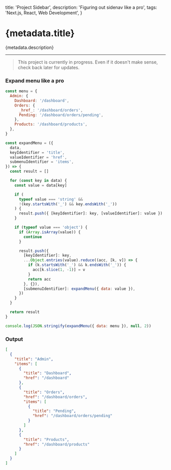   title: 'Project Sidebar',
  description: 'Figuring out sidenav like a pro',
  tags: 'Next.js, React, Web Development',
}

# {metadata.title}

{metadata.description}

---

> This project is currently in progress. Even if it doesn't make sense, check back later for updates.

### Expand menu like a pro

```javascript
const menu = {
  Admin: {
    Dashboard: '/dashboard',
    Orders: {
      _href_: '/dashboard/orders',
      Pending: '/dashboard/orders/pending',
    },
    Products: '/dashboard/products',
  },
}

const expandMenu = ({
  data,
  keyIdentifier = 'title',
  valueIdentifier = 'href',
  submenuIdentifier = 'items',
}) => {
  const result = []

  for (const key in data) {
    const value = data[key]

    if (
      typeof value === 'string' &&
      !(key.startsWith('_') && key.endsWith('_'))
    ) {
      result.push({ [keyIdentifier]: key, [valueIdentifier]: value })
    }

    if (typeof value === 'object') {
      if (Array.isArray(value)) {
        continue
      }

      result.push({
        [keyIdentifier]: key,
        ...Object.entries(value).reduce((acc, [k, v]) => {
          if (k.startsWith('_') && k.endsWith('_')) {
            acc[k.slice(1, -1)] = v
          }
          return acc
        }, {}),
        [submenuIdentifier]: expandMenu({ data: value }),
      })
    }
  }

  return result
}

console.log(JSON.stringify(expandMenu({ data: menu }), null, 2))
```

### Output

```json
[
  {
    "title": "Admin",
    "items": [
      {
        "title": "Dashboard",
        "href": "/dashboard"
      },
      {
        "title": "Orders",
        "href": "/dashboard/orders",
        "items": [
          {
            "title": "Pending",
            "href": "/dashboard/orders/pending"
          }
        ]
      },
      {
        "title": "Products",
        "href": "/dashboard/products"
      }
    ]
  }
]
```
